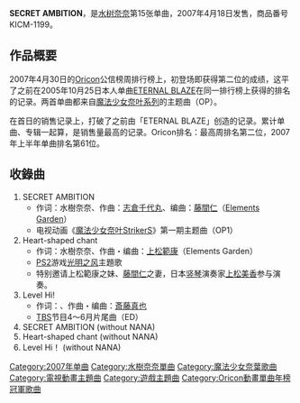 {{Unreferenced|time=2017-08-29T06:02:24+00:00}}
{{Infobox Single
| Name        = SECRET AMBITION
| Artist      = [[水树奈奈|水树奈奈]]
| from Album  = [[GREAT_ACTIVITY|GREAT ACTIVITY]]
| Released    = 2007年4月18日
| Cover       = KICM-1199.jpg
| Recorded    = 
| Genre       = [[J-POP|J-POP]]
| Length      = 25分55秒
| Label       = [[KING_RECORDS|KING RECORDS]]  
| Producer    = 
| Last single  = [[Justice_to_Believe|Justice to Believe／アオイイロ]] <br /> (2006年)
| This single  = '''SECRET AMBITION'''<br /> (2007年) 
| Next single  = [[MASSIVE_WONDERS|MASSIVE WONDERS]] <br />（2007年
}}
{{japanese|japanese=シークレット アンビション|kana=しくれつとあんひしよん|romaji=}}

'''SECRET AMBITION'''，是[[水树奈奈|水树奈奈]]第15张单曲，2007年4月18日发售，商品番号KICM-1199。

== 作品概要 ==
2007年4月30日的[[Oricon|Oricon]]公信榜周排行榜上，初登场即获得第二位的成绩，这平了之前在2005年10月25日本人单曲[[ETERNAL_BLAZE|ETERNAL BLAZE]]在同一排行榜上获得的排名的记录。两首单曲都来自[[魔法少女奈叶系列|魔法少女奈叶系列]]的主题曲（OP）。

在首日的销售记录上，打破了之前由「ETERNAL BLAZE」创造的记录。累计单曲、专辑一起算，是销售量最高的记录。Oricon排名：最高周排名第二位，2007年上半年单曲排名第61位。

== 收錄曲 ==
# SECRET AMBITION
#* 作词：水樹奈奈、作曲：[[志倉千代丸|志倉千代丸]]、编曲：[[藤間仁|藤間仁]]（[[Elements_Garden|Elements Garden]]）
#* 电视动画《[[魔法少女奈叶StrikerS|魔法少女奈叶StrikerS]]》第一期主题曲（OP1）
# Heart-shaped chant
#* 作词：水樹奈奈、作曲・编曲：[[上松範康|上松範康]]（Elements Garden）
#* [[PS2|PS2]]游戏[[光明之风|光明之风]]主題歌
#* 特别邀请上松範康之妹、[[藤間仁|藤間仁]]之妻，日本[[竖琴|竖琴]]演奏家[[上松美香|上松美香]]参与演奏。
# Level Hi!
#* 作词：{{lang|ja|[[西村ちさと|西村ちさと]]}}、作曲・编曲：[[斎藤真也|斎藤真也]]
#* [[TBS|TBS]]节目{{lang|ja|[[がっちりマンデー|がっちりマンデー]]}}4～6月片尾曲（ED）
# SECRET AMBITION (without NANA)
# Heart-shaped chant (without NANA)
# Level Hi！ (without NANA)

{{魔法少女奈叶}}
{{水树奈奈}}
{{Oricon動畫單曲年榜冠軍|2007年聲優}}
{{DEFAULTSORT:SECRET AMBITION}}
{{single-stub}}

[[Category:2007年单曲|Category:2007年单曲]]
[[Category:水樹奈奈單曲|Category:水樹奈奈單曲]]
[[Category:魔法少女奈葉歌曲|Category:魔法少女奈葉歌曲]]
[[Category:電視動畫主題曲|Category:電視動畫主題曲]]
[[Category:遊戲主題曲|Category:遊戲主題曲]]
[[Category:Oricon動畫單曲年榜冠軍歌曲|Category:Oricon動畫單曲年榜冠軍歌曲]]